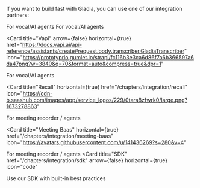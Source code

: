 If you want to build fast with Gladia, you can use one of our integration partners:

<CardGroup cols={3}>
    <Card
  title="Pipecat"
  href="/chapters/integration/pipecat"
  arrow={false}
  horizontal={true}
  icon="https://avatars.githubusercontent.com/u/169612734?v=4"
>
For vocal/AI agents
</Card>
<Card
  title="Livekit"
  arrow={false}
  horizontal={true}
  href="/chapters/integration/livekit"
  icon="https://media.licdn.com/dms/image/v2/D560BAQG70ZzfnXTBEQ/company-logo_200_200/company-logo_200_200/0/1715881752220/livekitco_logo?e=2147483647&v=beta&t=jYL_xNjGmSp54-mLXbuRcaUEUEZjkw7tMROhT_ckxB8"
>
For vocal/AI agents
</Card>

<Card
  title="Vapi"
  arrow={false}
  horizontal={true}
  href="https://docs.vapi.ai/api-reference/assistants/create#request.body.transcriber.GladiaTranscriber"
  icon="https://prototyprio.gumlet.io/strapi/fc116b3e3ca6d86f7a6b366597a6da47png?w=3840&q=70&format=auto&compress=true&dpr=1"
>
  For vocal/AI agents
</Card>

<Card
  title="Recall"
  horizontal={true}
  href="/chapters/integration/recall"
  icon="https://cdn-b.saashub.com/images/app/service_logos/229/0tara8zfwrk0/large.png?1673278863"
>
  For meeting recorder / agents
</Card>

<Card
  title="Meeting Baas"
  horizontal={true}
  href="/chapters/integration/meeting-baas"
  icon="https://avatars.githubusercontent.com/u/141436269?s=280&v=4"
>
  For meeting recorder / agents
</Card>
<Card
  title="SDK"
  href="/chapters/integration/sdk"
  arrow={false}
  horizontal={true}
  icon="code"
>
  Use our SDK with built-in best practices
</Card>

</CardGroup>
